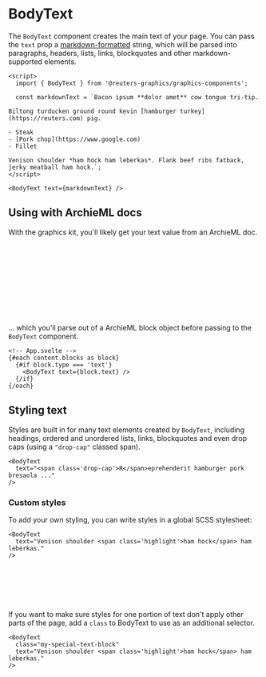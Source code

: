 

<Meta of={BodyTextStories} />

# BodyText

The `BodyText` component creates the main text of your page. You can pass the `text` prop a [markdown-formatted](https://github.com/adam-p/markdown-here/wiki/Markdown-Cheatsheet) string, which will be parsed into paragraphs, headers, lists, links, blockquotes and other markdown-supported elements.

```svelte
<script>
  import { BodyText } from '@reuters-graphics/graphics-components';

  const markdownText = `Bacon ipsum **dolor amet** cow tongue tri-tip.
  
Biltong turducken ground round kevin [hamburger turkey](https://reuters.com) pig.

- Steak
- [Pork chop](https://www.google.com)
- Fillet
  
Venison shoulder *ham hock ham leberkas*. Flank beef ribs fatback, jerky meatball ham hock.`;
</script>

<BodyText text={markdownText} />
```

<Canvas of={BodyTextStories.Demo} />

## Using with ArchieML docs

With the graphics kit, you'll likely get your text value from an ArchieML doc.

```yaml
# Archie ML doc
[blocks]

type: text
text: Bacon ipsum ...

... etc.
:end

[]
```

... which you'll parse out of a ArchieML block object before passing to the `BodyText` component.

```svelte
<!-- App.svelte -->
{#each content.blocks as block}
  {#if block.type === 'text'}
    <BodyText text={block.text} />
  {/if}
{/each}
```

<Canvas of={BodyTextStories.Demo} />

## Styling text

Styles are built in for many text elements created by `BodyText`, including headings, ordered and unordered lists, links, blockquotes and even drop caps (using a `"drop-cap"` classed span).

```svelte
<BodyText
  text="<span class='drop-cap'>R</span>eprehenderit hamburger pork bresaola ..."
/>
```

<Canvas of={BodyTextStories.TypographySample} />

### Custom styles

To add your own styling, you can write styles in a global SCSS stylesheet:

```svelte
<BodyText
  text="Venison shoulder <span class='highlight'>ham hock</span> ham leberkas."
/>
```

```scss
// global.scss
span.highlight {
  background: palegoldenrod;
  padding: 2px 4px;
}
```

<Canvas of={BodyTextStories.CustomStyles} />

If you want to make sure styles for one portion of text don't apply other parts of the page, add a `class` to BodyText to use as an additional selector.

```svelte highlight=2
<BodyText
  class="my-special-text-block"
  text="Venison shoulder <span class='highlight'>ham hock</span> ham leberkas."
/>
```

```scss
// global.scss
.my-special-text-block {
  span.highlight {
    background: palegoldenrod;
    padding: 2px 4px;
  }
}
```
